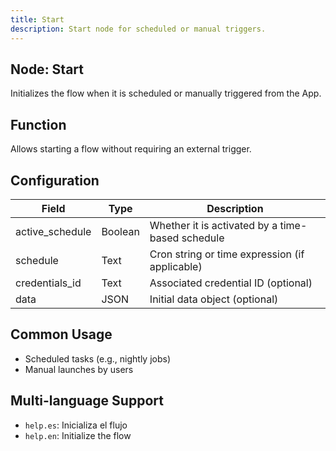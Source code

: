 ```yaml
---
title: Start
description: Start node for scheduled or manual triggers.
---
```


## Node: Start

Initializes the flow when it is scheduled or manually triggered from the App.

## Function
Allows starting a flow without requiring an external trigger.

## Configuration

| Field             | Type     | Description                                            |
|-------------------|----------|--------------------------------------------------------|
| active_schedule   | Boolean  | Whether it is activated by a time-based schedule       |
| schedule          | Text     | Cron string or time expression (if applicable)         |
| credentials_id    | Text     | Associated credential ID (optional)                    |
| data              | JSON     | Initial data object (optional)                         |

## Common Usage
- Scheduled tasks (e.g., nightly jobs)  
- Manual launches by users  

## Multi-language Support
- `help.es`: Inicializa el flujo  
- `help.en`: Initialize the flow  
